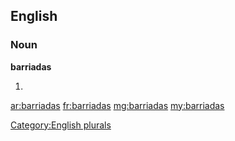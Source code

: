 ==English==

===Noun===
'''barriadas'''

# {{plural of|barriada}}

[[Category:English plurals]]

[[ar:barriadas]]
[[fr:barriadas]]
[[mg:barriadas]]
[[my:barriadas]]